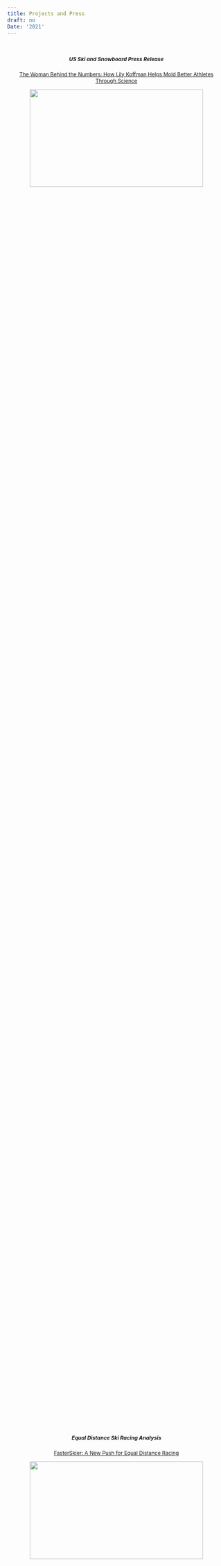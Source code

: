 ```yaml
---
title: Projects and Press
draft: no
Date: '2021'
---
```

<div id=content>
<div class=container style=font-size:12px;text-align:center id=projects>
<div class=row>
<div class=col-lg-6 style=padding-top:1%>
<div class=card style=margin:5%;height:80%>
<div class= blueish>
<div class=card-body>
<h5 class=card-title> US Ski and Snowboard Press Release</h5>
<p class=card-text><a href=https://usskiandsnowboard.org/news/woman-behind-numbers-how-lily-koffman-helps-mold-better-athletes-through-science target=_blank>The Woman Behind the Numbers: How Lily Koffman Helps Mold Better Athletes Through Science</a></p>
<img class = card-image width="400" height="225" src = https://usskiandsnowboard.org/sites/default/files/images/news-articles/hero-image/2020-09/DSC08340.jpg />
</div>
</div>
</div>
</div>
<div class=col-lg-6 style=padding-top:1%>
<div class=card style=margin:5%;height:80%>
<div class= blueish>
<div class=card-body>
<h5 class=card-title> Equal Distance Ski Racing Analysis </h5>
<p class=card-text><a href=https://fasterskier.com/2021/05/a-new-push-for-equal-distance-racing/?fbclid=IwAR3PzxRWfXpNgCHzpqY-m-wug--_ZN7UlaM0lYh6iDjlvCrpbGZShUA5xyc target=_blank>FasterSkier: A New Push for Equal Distance Racing</a></p>
<img class = card-image width="400" height="225" src = https://fasterskier.com/wp-content/blogs.dir/1/files/2021/05/Skate.jpeg />
</div>
</div>
</div>
</div>
<div class=col-lg-6 style=padding-top:1%>
<div class=card style=margin:5%;height:80%>
<div class= blueish>
<div class=card-body>
<h5 class=card-title> Comcast Sports Tech Webinar Panelist </h5>
<p class=card-text><a href=https://www.comcastsportstech.com/event/livin-on-the-edge-u-s-ski-snowboards-competitive-edge-via-analytics/ target=_blank>Livin’ On the Edge: U.S. Ski & Snowboard’s Competitive Edge via Analytics</a></p>
<iframe width="400" height="225" src="https://www.youtube.com/embed/gKojeBd-4JI" title="YouTube video player" frameborder="0" allow="accelerometer; autoplay; clipboard-write; encrypted-media; gyroscope; picture-in-picture" allowfullscreen></iframe> 
</div>
</div>
</div>
</div>
<div class=col-lg-6 style=padding-top:1%>
<div class=card style=margin:5%;height:80%>
<div class= blueish>
<div class=card-body>
<h5 class=card-title> Undergraduate Thesis</h5>
<p class=card-text><a href=https://drive.google.com/drive/folders/1HjrZKbM9zdiVKNp-lcb3jFxn5D2arp0S target=_blank>Modeling Cycling Performance Using Observational GPX Data</a></p>
<img class = card-image width="400" height="225" src = ../images/thesis.png />
</div>
</div>
</div>
</div>
<div class=col-lg-6 style=padding-top:1%>
<div class=card style=margin:5%;height:80%>
<div class= blueish>
<div class=card-body>
<h5 class=card-title> Women in Sports Tech (WiST) </h5>
<p class=card-text><a href=https://www.womeninsportstech.org/fellow-alumnae target=_blank>2020 Fellow</a></p>
<iframe width="400" height="225" title="vimeo-player" src="https://player.vimeo.com/video/420152373?h=66f48d2517" width="640" height="360" frameborder="0" allowfullscreen></iframe>
</div>
</div>
</div>
</div>

